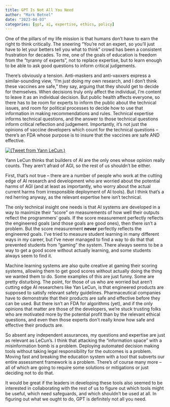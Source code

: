 ```yaml
---
title: GPT Is Not All You Need
author: "Mark Betnel"
date: "2023-04-03"
categories: [gpt, ai, expertise, ethics, policy]
---
```


One of the pillars of my life mission is that humans don't have to earn the right to think critically.  The sneering "You're not an expert, so you'll just have to let your betters tell you what to think" crowd has been a consistent frustration for decades.  To me, one of the goals of education is freedom from the "tyranny of experts", not to replace expertise, but to learn enough to be able to ask good questions to inform critical judgements.  

There's obviously a tension.  Anti-maskers and anti-vaxxers express a similar-sounding view, "I'm just doing my own research, and I don't think these vaccines are safe," they say, arguing that they should get to decide for themselves.  When decisions truly only affect the individual, I'm content to leave it as an individual decision.  But public health affects everyone, so there has to be room for experts to inform the public about the technical issues, and room for political processes to decide how to use that information in making recommendations and rules.  Technical expertise informs technical questions, and the answer to those technical questions inform critical reflection and judgement.  Importantly, it's not just the opinions of vaccine developers which count for the technical questions -- there's an FDA whose purpose is to insure that the vaccines are safe AND effective.   

[![(Tweet from Yann LeCun.)](yann_lecun_tweet.png "Tweet from Yann LeCun")](https://twitter.com/ylecun/status/1642206111464927239)


Yann LeCun thinks that builders of AI are the only ones whose opinion really counts.  They aren't afraid of AGI, so the rest of us shouldn't be either.

First, that's not true -- there are a number of people who work at the cutting edge of AI research and development who are worried about the potential harms of AGI (and at least as importantly, who worry about the actual current harms from irresponsible deployment of AI tools).  But I think that's a red herring anyway, as the relevant expertise here isn't technical.  

The only technical insight one needs is that AI systems are developed in a way to maximize their "score" on measurements of how well their outputs reflect the programmers' goals.  If the score measurement perfectly reflects the engineered goals (and those goals are good ones), then there isn't a problem.  But the score measurement **never** perfectly reflects the engineered goals. I've tried to measure student learning in many different ways in my career, but I've never managed to find a way to do that that prevented students from "gaming" the system.  There always seems to be a way to get a good score without actually learning, and some students always seem to find it.

Machine learning systems are also quite creative at gaming their scoring systems, allowing them to get good scores without actually doing the thing we wanted them to do.  Some examples of this are just funny. Some are pretty disturbing.  The point, for those of us who are worried but aren't cutting edge AI researchers like Yan LeCun, is that engineered products are supposed to satisfy relevant safety guidelines.  Pharmaceutical companies have to demonstrate that their products are safe and effective before they can be used.  But there isn't an FDA for algorithms (yet), and if the only opinions that matter are those of the developers, we're stuck trusting folks who are motivated more by the potential profit than by the relevant ethical questions, and even then those experts don't really know how safe and effective their products are.

So absent any independent assurances, my questions and expertise are just as relevant as LeCun's.  I think that attacking the "information space" with a misinformation bomb is a problem.  Deploying automated decision making tools without taking legal responsibility for the outcomes is a problem.  Moving fast and breaking the education system with a tool that subverts our entire assessment framework is a problem.  There's of course many more -- all of which are going to require some solutions or mitigations or just deciding not to do that. 

It would be great if the leaders in developing these tools also seemed to be interested in collaborating with the rest of us to figure out which tools might be useful, which need safeguards, and which shouldn't be used at all.  In figuring out what we ought to do, GPT is definitely not all you need.